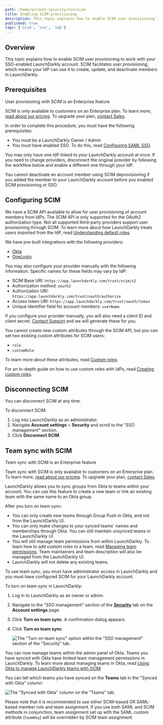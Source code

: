 ```yaml
---
path: /home/account-security/sso/scim
title: Enabling SCIM provisioning
description: This topic explains how to enable SCIM user provisioning to work with your SSO-enabled LaunchDarkly account.
published: true
tags: ['scim', 'sso', 'idp']
---
```


## Overview

This topic explains how to enable SCIM user provisioning to work with your SSO-enabled LaunchDarkly account. SCIM facilitates _user provisioning_, which means your IdP can use it to create, update, and deactivate members in LaunchDarkly.

## Prerequisites

<Callout intent="primary">
<CalloutTitle>User provisioning with SCIM is an Enterprise feature</CalloutTitle>
<CalloutDescription>

SCIM is only available to customers on an Enterprise plan. To learn more, [read about our pricing](https://launchdarkly.com/pricing/). To upgrade your plan, [contact Sales](https://launchdarkly.com/contact-sales/).

</CalloutDescription>
</Callout>

In order to complete this procedure, you must have the following prerequisites:

* You must be a LaunchDarkly Owner / Admin
* You must have enabled SSO. To do this, read [Configuring SAML SSO](/home/account-security/sso/saml).

You may only have one IdP linked to your LaunchDarkly account at once. If you need to change providers, disconnect the original provider by following the workflow below and enable a different one through your IdP.

You cannot deactivate an account member using SCIM deprovisioning if you added the member to your LaunchDarkly account before you enabled SCIM provisioning or SSO.

## Configuring SCIM

We have a SCIM API available to allow for user provisioning of account members from IdPs. The SCIM API is only supported for the OAuth2 authorization type. Not all supported third-party providers support user provisioning through SCIM. To learn more about how LaunchDarkly treats users imported from the IdP, read [Understanding default roles](/home/account-security/sso#understanding-default-roles).

We have pre-built integrations with the following providers:

* [Okta](/home/account-security/okta)
* [OneLogin](/home/account-security/onelogin)

You may also configure your provider manually with the following information. Specific names for these fields may vary by IdP:

- SCIM Base URI: `https://app.launchdarkly.com/trust/scim/v2`
- Authorization method: `oauth2`
- Authorization URI: `https://app.launchdarkly.com/trust/oauth/authorize`
- Access token URI: `https://app.launchdarkly.com/trust/oauth/token`
- Unique Identifier field for account members: `userName`

If you configure your provider manually, you will also need a client ID and client secret. [Contact Support](https://support.launchdarkly.com/hc/en-us/requests/new) and we will generate these for you.

You cannot create new custom attributes through the SCIM API, but you can set two existing custom attributes for SCIM users:

* `role`
* `customRole`

To learn more about these attributes, read [Custom roles](/home/members/custom-roles).

For an in-depth guide on how to use custom roles with IdPs, read [Creating custom roles](/guides/teams-roles/custom-roles).

## Disconnecting SCIM

You can disconnect SCIM at any time.

To disconnect SCIM:

1. Log into LaunchDarkly as an administrator.
2. Navigate **Account settings** > **Security** and scroll to the "SSO management" section.
3. Click **Disconnect SCIM**.

## Team sync with SCIM

<Callout intent="primary">
<CalloutTitle>Team sync with SCIM is an Enterprise feature</CalloutTitle>
<CalloutDescription>

Team sync with SCIM is only available to customers on an Enterprise plan. To learn more, [read about our pricing](https://launchdarkly.com/pricing/). To upgrade your plan, [contact Sales](https://launchdarkly.com/contact-sales/).

</CalloutDescription>
</Callout>

LaunchDarkly allows you to sync groups from Okta to teams within your account. You can use this feature to create a new team or link an existing team with the same name to an Okta group.

After you turn on team sync:
* You can only create new teams through Group Push in Okta, and not from the LaunchDarkly UI.
* You can only make changes to your synced teams' names and memberships through Okta. You can still maintain unsynced teams in the LaunchDarkly UI.
* You will still manage team permissions from within LaunchDarkly. To learn how to add custom roles to a team, read [Managing team permissions](/home/teams/managing#managing-team-permissions). Team maintainers and team description will also be managed from the LaunchDarkly UI.
* LaunchDarkly will not delete any existing teams.

To use team sync, you must have administrator access in LaunchDarkly and you must have configured SCIM for your LaunchDarkly account.

To turn on team sync in LaunchDarkly:

1. Log in to LaunchDarkly as an owner or admin.
2. Navigate to the "SSO management" section of the [**Security**](https://app.launchdarkly.com/settings/security) tab on the **Account settings** page.

3. Click **Turn on team sync**. A confirmation dialog appears.
4. Click **Turn on team sync**.

   ![The "Turn on team sync" option within the "SSO management" section of the "Security" tab.](settings-security-turn-on-team-sync.png)

You can now manage teams within the admin panel of Okta. Teams you have synced with Okta have limited team management permissions in LaunchDarkly. To learn more about managing teams in Okta, read [Using Okta to manage LaunchDarkly teams with SCIM](/home/account-security/okta#using-okta-to-manage-launchdarkly-teams-with-scim).

You can tell which teams you have synced on the **Teams** tab in the "Synced with Okta" column:

![The "Synced with Okta" column on the "Teams" tab.](teams-synced-with-idp.png)

Please note that it is recommended to use either SCIM-based OR SAML-based member role and team assignment. If you use both SAML and SCIM methods in conjunction, team assignment set up with the SAML custom attribute (`teamKey`) will be overridden by SCIM team assignment.